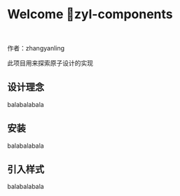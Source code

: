
<Meta title="Components/Welcome" />

# Welcome zyl-components

<br />

作者：zhangyanling

此项目用来探索原子设计的实现

## 设计理念

balabalabala

## 安装

balabalabala

## 引入样式

balabalabala